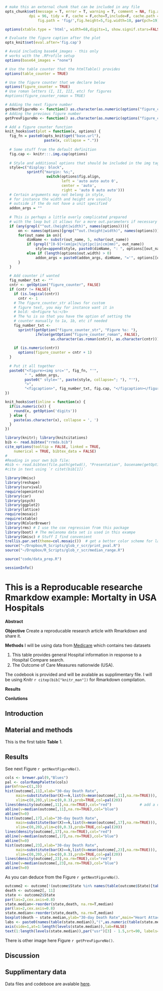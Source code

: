 ```r
# make this an external chunk that can be included in any file
opts_chunk$set(message = T, error = T, warning = T, comment = NA, fig.align = 'center', dev="CairoPNG",
  		   dpi = 96, tidy = F, cache = F,echo=T,include=F, cache.path = '.cache/',
			   fig.path = 'fig/',fig.height=5,fig.width=10, par(pch=19))

options(xtable.type = 'html', width=68,digits=1, show.signif.stars=FALSE)

# Evaluate the figure caption after the plot
opts_knit$set(eval.after='fig.cap')

# Avoid including base64_images - this only 
# works with the .RProfile setup
options(base64_images = "none")

# Use the table counter that the htmlTable() provides
options(table_counter = TRUE)

# Use the figure counter that we declare below
options(figure_counter = TRUE)
# Use roman letters (I, II, III, etc) for figures
#options(figure_counter_roman = TRUE)

# Adding the next figure number
getNextFigureNo <- function() as.character(as.numeric(options("figure_counter")))
# Adding the previous figure number
getPrevFigureNo <- function() as.character(as.numeric(options("figure_counter"))-1)

# Add a figure counter function
knit_hooks$set(plot = function(x, options) {
  fig_fn = paste0(opts_knit$get("base.url"), 
                  paste(x, collapse = "."))
 
  # Some stuff from the default definition
  fig.cap <- knitr:::.img.cap(options)
 
  # Style and additional options that should be included in the img tag
  style=c("display: block",
          sprintf("margin: %s;",
                   switch(options$fig.align, 
                          left = 'auto auto auto 0', 
                          center = 'auto',
                          right = 'auto 0 auto auto')))
  # Certain arguments may not belong in style, 
  # for instance the width and height are usually
  # outside if the do not have a unit specified
  addon_args = ""
 
  # This is perhaps a little overly complicated prepared 
  # with the loop but it allows for a more out.parameters if necessary
  if (any(grepl("^out.(height|width)", names(options)))){
      on <- names(options)[grep("^out.(height|width)", names(options))]
      for(out_name in on){
          dimName <- substr(out_name, 5, nchar(out_name))
          if (grepl("[0-9]+(em|px|%|pt|pc|in|cm|mm)", out_name))
              style=append(style, paste0(dimName, ": ", options[[out_name]]))
          else if (length(options$out.width) > 0)
              addon_args = paste0(addon_args, dimName, "='", options[[out_name]], "'")
      }
  }
 
  # Add counter if wanted
  fig_number_txt <- ""
  cntr <- getOption("figure_counter", FALSE)
  if (cntr != FALSE){
    if (is.logical(cntr))
      cntr <- 1
    # The figure_counter_str allows for custom 
    # figure text, you may for instance want it in
    # bold: <b>Figure %s:</b>
    # The %s is so that you have the option of setting the
    # counter manually to 1a, 1b, etc if needed
    fig_number_txt <- 
      sprintf(getOption("figure_counter_str", "Figure %s: "), 
              ifelse(getOption("figure_counter_roman", FALSE), 
                     as.character(as.roman(cntr)), as.character(cntr)))
 
    if (is.numeric(cntr))
      options(figure_counter = cntr + 1)
  }
 
  # Put it all together
  paste0("<figure><img src='", fig_fn, "'", 
         " ", addon_args,
         paste0(" style='", paste(style, collapse="; "), "'"),
         ">",
         "<figcaption>", fig_number_txt, fig.cap, "</figcaption></figure>")
})

knit_hooks$set(inline = function(x) {
  if(is.numeric(x)) {
    round(x, getOption('digits'))
  } else {
    paste(as.character(x), collapse = ', ')
  }
})

library(knitr); library(knitcitations)
bib <- read.bibtex("rrmda.bib")
cite_options(tooltip = FALSE, linked = TRUE,
    numerical = TRUE, bibtex_data = FALSE)
#
#Reading in your own bib file:
#bib <- read.bibtex(file.path(getwd(), "Presentation", basename(getOption("bib.loc"))))
#cite in text using `r citet(bib[1])`
```

```r

library(Hmisc)
library(reshape)
library(survival)
require(openintro)
library(car)
library(psych)
library(ggplot2)
library(lattice)
require(mosaic)
require(xtable)
library(RColorBrewer)
library(rms) # I use the cox regression from this package
library(boot) # The melanoma data set is used in this exampe
library(Gmisc) # Stuff I find convenient
trellis.par.set(theme=col.mosaic())  # get a better color scheme for lattice
source("~/Dropbox/R_Scripts/glob_r_scr/print_pval.R")
source("~/Dropbox/R_Scripts/glob_r_scr/median_range.R")

```


```r
source("code/data_prep.R")
```

```r
sessionInfo()
```

This is a Reproducable researche Rmarkdow example: Mortalty in USA Hospitals
========================================================



**Abstract**


__Objective__
Create a reproducable research article with Rmarkdown and share it.  

__Methods__
I will be using data from [Medicare](http://hospitalcompare.hhs.gov) which contains two datasets


1. This table provides general Hospital information in response to a Hospital Compare search.
2. The Outcome of Care Measures nationwide (USA).


The codebook is provided and will be avalable as supplimentary file. 
I will be using Knitr `r citep(bib["knitr_man"])` for Rmarkdown compilation.

__Results__


__Conlutions__

Introduction
------------


Material and methods
------------
This is the first table __Table__ 1.




Results
------------
See next Figure `r getNextFigureNo()`.






```r
cols <- brewer.pal(9,"Blues")
pal <- colorRampPalette(cols)
par(mfrow=c(1,3))
hist(outcome[,11],xlab="30-day Death Rate",
     main=substitute(bar(X)==k,list(k=mean(outcome[,11],na.rm=TRUE))),
     xlim=c(0,20),ylim=c(0,0.3),prob=TRUE,col=pal(20))
lines(density(outcome[,11],na.rm=TRUE),col="red")             # add a density estimate with defaults
abline(v=median(outcome[,11],na.rm=TRUE),col="blue")
abline(h=0)
hist(outcome[,17],xlab="30-day Death Rate",
     main=substitute(bar(X)==k,list(k=mean(outcome[,17],na.rm=TRUE))),
     xlim=c(0,20),ylim=c(0,0.3),prob=TRUE,col=pal(20))
lines(density(outcome[,17],na.rm=TRUE),col="red") 
abline(v=median(outcome[,17],na.rm=TRUE),col="blue")
abline(h=0)
hist(outcome[,23],xlab="30-day Death Rate",
     main=substitute(bar(X)==k,list(k=mean(outcome[,23],na.rm=TRUE))),
     xlim=c(0,20),ylim=c(0,0.3),prob=TRUE,col=pal(20))
lines(density(outcome[,23],na.rm=TRUE),col="red") 
abline(v=median(outcome[,23],na.rm=TRUE),col="blue")
abline(h=0)
```

As you can deduce from the Figure `r getNextFigureNo()`.

```r
outcome2 <- outcome[!(outcome$State %in% names(table(outcome$State)[table(outcome$State)<20])),]
death <- outcome2[, 11]
state <- outcome2$State
par(las=2,cex.axis=0.8)
state.median<-reorder(state,death, na.rm=T,median)
par(las=2,cex.axis=0.8)
state.median<-reorder(state,death, na.rm=T,median)
boxplot(death ~ state.median,ylab="30-day Death Rate",main="Heart Attack 30-day Death Rate by State",xaxt="n")
labs <- paste0(names(table(state.median)),"(",as.numeric(table(state.median)),")")
axis(side=1,at=1:length(levels(state.median)),lab=FALSE)
text(1:length(levels(state.median)),par("usr")[3] - 1.5,srt=90, labels=labs, xpd=T, cex=0.7)
```

There is other image here Figure `r getPrevFigureNo()`.

Discussion
------------





Supplimentary data
------------
Data files and codebooe are avalable [here](https://dl.dropboxusercontent.com/u/530192/public_data/DataMedicareMeasuresHospitals.zip).




